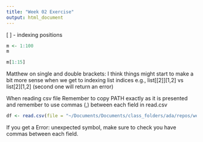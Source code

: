 ```yaml
---
title: "Week 02 Exercise"
output: html_document
---
```


[ ] - indexing positions

```r
m <- 1:100
m

m[1:15]
```
Matthew on single and double brackets: I think things might start to make a bit more sense when we get to indexing list indices e.g., list[[2]][1,2] vs list[2][1,2] (second one will return an error)

When reading csv file Remember to copy PATH exactly as it is presented and remember to use commas (,) between each field in read.csv

```r
df <- read.csv(file = "~/Documents/Documents/class_folders/ada/repos/week-02-exercise/CPDS-1960-2014-reduced.csv", sep = "," , header = TRUE, stringsAsFactors = FALSE)
```

If you get a Error: unexpected symbol, make sure to check you have commas between each field. 
